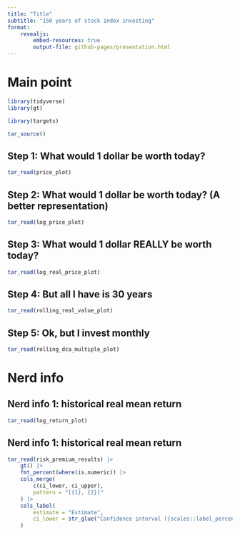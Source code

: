 ```yaml
---
title: "Title"
subtitle: "150 years of stock index investing"
format:
    revealjs:
        embed-resources: true
        output-file: github-pages/presentation.html
---
```


# Main point

```r
library(tidyverse)
library(gt)

library(targets)

tar_source()
```

## Step 1: What would 1 dollar be worth today?

```r
tar_read(price_plot)
```

## Step 2: What would 1 dollar be worth today? (A better representation)

```r
tar_read(log_price_plot)
```

## Step 3: What would 1 dollar REALLY be worth today?

```r
tar_read(log_real_price_plot)
```

## Step 4: But all I have is 30 years

```r
tar_read(rolling_real_value_plot)
```

## Step 5: Ok, but I invest monthly

```r
tar_read(rolling_dca_multiple_plot)
```

# Nerd info

## Nerd info 1: historical real mean return

```r
tar_read(log_return_plot)
```

## Nerd info 1: historical real mean return

```r
tar_read(risk_premium_results) |>
    gt() |>
    fmt_percent(where(is.numeric)) |>
    cols_merge(
        c(ci_lower, ci_upper),
        pattern = "[{1}, {2}]"
    ) |>
    cols_label(
        estimate = "Estimate",
        ci_lower = str_glue("Confidence interval ({scales::label_percent()(CONFIDENCE_LEVEL)})")
    )
```
